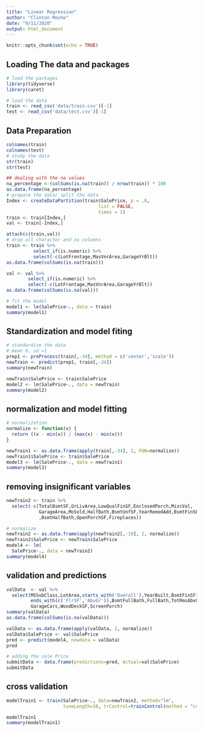 ```yaml
---
title: "Linear Regression"
author: "Clinton Moshe"
date: "9/11/2020"
output: html_document
---
```


```r
knitr::opts_chunk$set(echo = TRUE)
```

## Loading The data and packages

```r
# load the packages
library(tidyverse)
library(caret)

# load the data
train <- read_csv('data/train.csv')[-1]
test <- read_csv('data/test.csv')[-1]
```

## Data Preparation

```r
colnames(train)
colnames(test)
# study the data
str(train)
str(test)

## dealing with the na values
na_percentage <-(colSums(is.na(train)) / nrow(train)) * 100
as.data.frame(na_percentage)
# prepare the data/ split the data
Index <- createDataPartition(train$SalePrice, p = .8, 
                                  list = FALSE, 
                                  times = 1)
train <- train[Index,]
val <- train[-Index,]

attach(c(train,val))
# drop all character and na columns
train <- train %>%
          select_if(is.numeric) %>%
          select(-c(LotFrontage,MasVnrArea,GarageYrBlt))
as.data.frame(colSums(is.na(train)))

val <- val %>%
        select_if(is.numeric) %>%
        select(-c(LotFrontage,MasVnrArea,GarageYrBlt))
as.data.frame(colSums(is.na(val)))

# fit the model
model1 <- lm(SalePrice~., data = train)
summary(model1)
```

## Standardization and model fiting

```r
# standardize the data
# mean 0, sd =1
prep1 <- preProcess(train[,-34], method = c('center','scale'))
newTrain <- predict(prep1, train[,-34])
summary(newTrain)

newTrain$SalePrice <- train$SalePrice
model2 <- lm(SalePrice~., data = newTrain)
summary(model2)
```

## normalization and model fitting

```r

# normalization
normalize <- function(x) {
  return ((x - min(x)) / (max(x) - min(x)))
}

newTrain1 <- as.data.frame(apply(train[,-34], 2, FUN=normalize))
newTrain1$SalePrice <- train$SalePrice
model3 <- lm(SalePrice~., data = newTrain1)
summary(model3)

```

## removing insignificant variables

```r
newTrain2 <- train %>%
  select(-c(TotalBsmtSF,GrLivArea,LowQualFinSF,EnclosedPorch,MiscVal,
            GarageArea,MoSold,HalfBath,BsmtUnfSF,YearRemodAdd,BsmtFinSF2,YrSold,`3SsnPorch`
            ,BsmtHalfBath,OpenPorchSF,Fireplaces))

# normalize
newTrain2 <- as.data.frame(apply(newTrain2[,-18], 2, normalize))
newTrain2$SalePrice <- newTrain$SalePrice
model4 <- lm(
  SalePrice~., data = newTrain2)
summary(model4)

```

## validation and predictions

```r
valData  <- val %>%
  select(MSSubClass,LotArea,starts_with('Overall'),YearBuilt,BsmtFinSF1,
         ends_with(c('FlrSF','AbvGr')),BsmtFullBath,FullBath,TotRmsAbvGrd,
         GarageCars,WoodDeckSF,ScreenPorch)
summary(valData)
as.data.frame(colSums(is.na(valData)))

valData <- as.data.frame(apply(valData, 2, normalize))
valData$SalePrice <- val$SalePrice
pred <- predict(model4, newdata = valData)
pred

# adding the sale Price
submitData <- data.frame(predictions=pred, Actual=val$SalePrice)
submitData 

```

## cross validation

```r
modelTrain1 <- train(SalePrice~., data=newTrain2, method="lm",
                     tuneLength=10, trControl=trainControl(method = "cv"))

modelTrain1
summary(modelTrain1)
```


